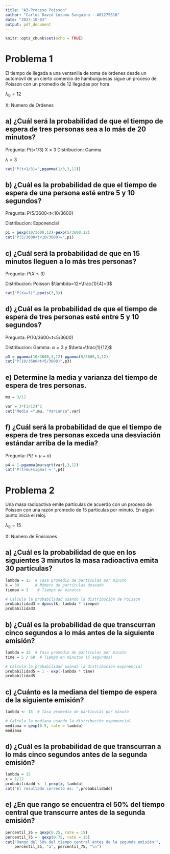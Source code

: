 ---
title: "A3-Proceso Poisson"
author: "Carlos David Lozano Sanguino - A01275316"
date: "2023-10-03"
output: pdf_document
---

```{r setup, include=FALSE}
knitr::opts_chunk$set(echo = TRUE)
```

# Problema 1

El tiempo de llegada a una ventanilla de toma de órdenes desde un automóvil de un cierto comercio de hamburguesas sigue un proceso de Poisson con un promedio de 12 llegadas por hora.

$\lambda_0=12$

X: Numero de Ordenes

## a) ¿Cuál será la probabilidad de que el tiempo de espera de tres personas sea a lo más de 20 minutos?

Pregunta: P(t<1/3)
X = 3
Distribucion: Gamma

$\lambda=3$
```{r}
cat("P(t<1/3)=",pgamma(1/3,3,12))
```
## b) ¿Cuál es la probabilidad de que el tiempo de espera de una persona esté entre 5 y 10 segundos?

Pregunta: P(5/3600<t<10/3600)

Distribucion: Exponencial

```{r}
p1 = pexp(10/3600,12)-pexp(5/3600,12)
cat("P(5/3600<t<10/3600)=",p1)
```
## c) ¿Cuál será la probabilidad de que en 15 minutos lleguen a lo más tres personas?
Pregunta: $P(X\leq3)$

Distribucion: Poisson $\lambda=12*\frac{1}{4}=3$

```{r}
cat("P(X<=3)",ppois(3,3))
```

## d) ¿Cuál es la probabilidad de que el tiempo de espera de tres personas esté entre 5 y 10 segundos?

Pregunta: P(10/3600<t<5/3600)

Distribucion: Gamma: $\alpha=3$ y $\beta=\frac{1}{12}$

```{r}
p3 = pgamma(10/3600,3,12)-pgamma(5/3600,3,12)
cat("P(10/3600<t<5/3600)",p3)
```

## e) Determine la media y varianza del tiempo de espera de tres personas.

```{r}
mu = 3/12

var = 3*(1/12)^2
cat("Media =",mu, "Varianza",var)
```

## f) ¿Cuál será la probabilidad de que el tiempo de espera de tres personas exceda una desviación estándar arriba de la media?

Pregunta: $P(t>\mu+\sigma)$

```{r}
p4 = 1-pgamma(mu+sqrt(var),3,12)
cat("P(t>mu+sigma) = ",p4)
```

# Problema 2

Una masa radioactiva emite partículas de acuerdo con un proceso de Poisson con una razón promedio de 15 partículas por minuto. En algún punto inicia el reloj.

$\lambda_0=15$

X: Numero de Emisiones

## a) ¿Cuál es la probabilidad de que en los siguientes 3 minutos la masa radioactiva emita 30 partículas?

```{r}
lambda = 15  # Tasa promedio de partículas por minuto
k = 30       # Número de partículas deseado
tiempo = 3    # Tiempo en minutos

# Calcula la probabilidad usando la distribución de Poisson
probabilidad3 = dpois(k, lambda * tiempo)
probabilidad3

```
## b) ¿Cuál es la probabilidad de que transcurran cinco segundos a lo más antes de la siguiente emisión?

```{r}
lambda = 15  # Tasa promedio de partículas por minuto
time = 5 / 60  # Tiempo en minutos (5 segundos)

# Calcula la probabilidad usando la distribución exponencial
probabilidad5 = 1 - exp(-lambda * time)
probabilidad5

```

## c) ¿Cuánto es la mediana del tiempo de espera de la siguiente emisión?
```{r}
lambda <- 15  # Tasa promedio de partículas por minuto

# Calcula la mediana usando la distribución exponencial
mediana = qexp(0.5, rate = lambda)
mediana
```

## d) ¿Cuál es la probabilidad de que transcurran a lo más cinco segundos antes de la segunda emisión?

```{r}
lambda = 15
x = 1/12
probabilidadd <- 1-pexp(x, lambda)
cat("El resultado correcto es: ",probabilidadd)
```

## e) ¿En que rango se encuentra el 50% del tiempo central que transcurre antes de la segunda emisión?
```{r}
percentil_25 = qexp(0.25, rate = 15)
percentil_75 =  qexp(0.75, rate = 15)
cat("Rango del 50% del tiempo central antes de la segunda emisión:",
    percentil_25, "a", percentil_75, "\n")
```